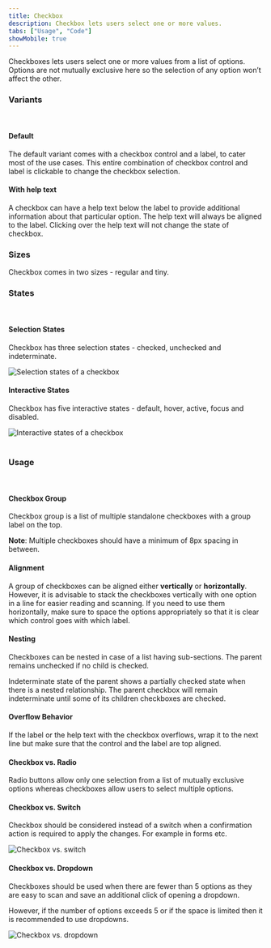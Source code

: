 ```yaml
---
title: Checkbox
description: Checkbox lets users select one or more values.
tabs: ["Usage", "Code"]
showMobile: true
---
```


Checkboxes lets users select one or more values from a list of options. Options are not mutually exclusive here so the selection of any option won’t affect the other.

### Variants
<br/>

#### Default
The default variant comes with a checkbox control and a label, to cater most of the use cases. This entire combination of checkbox control and label is clickable to change the checkbox selection.
<Preview name="checkbox-default" />

#### With help text
A checkbox can have a help text below the label to provide additional information about that particular option. The help text will always be aligned to the label. Clicking over the help text will not change the state of checkbox.
<Preview name="checkbox-with-help-text" />

### Sizes
Checkbox comes in two sizes - regular and tiny.
<Preview name="components-checkbox-variants-size"/>

### States
<br/>

#### Selection States
Checkbox has three selection states - checked, unchecked and indeterminate.

![Selection states of a checkbox](./images/checkbox-1.png)
<br/>

#### Interactive States
Checkbox has five interactive states - default, hover, active, focus and disabled.

![Interactive states of a checkbox](./images/checkbox-2.png)
<br/>
<br/>

### Usage
<br/>

#### Checkbox Group
Checkbox group is a list of multiple standalone checkboxes with a group label on the top.

**Note**: Multiple checkboxes should have a minimum of 8px spacing in between.
<Preview name="checkbox-checkbox-group"/>

#### Alignment
A group of checkboxes can be aligned either **vertically** or **horizontally**. However, it is advisable to stack the checkboxes vertically with one option in a line for easier reading and scanning. If you need to use them horizontally, make sure to space the options appropriately so that it is clear which control goes with which label.
<Preview name="checkbox-checkbox-group"/>

#### Nesting
Checkboxes can be nested in case of a list having sub-sections. The parent remains unchecked if no child is checked. 

Indeterminate state of the parent shows a partially checked state when there is a nested relationship. The parent checkbox will remain indeterminate until some of its children checkboxes are checked.
<Preview name="checkbox-nested" />

#### Overflow Behavior
If the label or the help text with the checkbox overflows, wrap it to the next line but make sure that the control and the label are top aligned.
<Preview name="checkbox-overflow" />

#### Checkbox vs. Radio
Radio buttons allow only one selection from a list of mutually exclusive options whereas checkboxes allow users to select multiple options.

#### Checkbox vs. Switch
Checkbox should be considered instead of a switch when a confirmation action is required to apply the changes. For example in forms etc.

![Checkbox vs. switch](./images/checkbox-3.png)
<br/>

#### Checkbox vs. Dropdown
Checkboxes should be used when there are fewer than 5 options as they are easy to scan and save an additional click of opening a dropdown.

However, if the number of options exceeds 5 or if the space is limited then it is recommended to use dropdowns.

![Checkbox vs. dropdown](./images/checkbox-4.png)
<br/>

